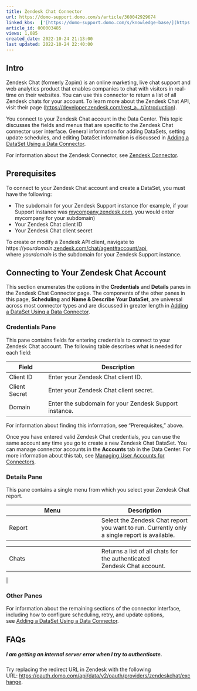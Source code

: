 ```yaml
---
title: Zendesk Chat Connector
url: https://domo-support.domo.com/s/article/360042929674
linked_kbs:  ['[https://domo-support.domo.com/s/knowledge-base/](https://domo-support.domo.com/s/knowledge-base/)', '[https://domo-support.domo.com/s/](https://domo-support.domo.com/s/)', '[https://domo-support.domo.com/s/topic/0TO5w000000ZammGAC](https://domo-support.domo.com/s/topic/0TO5w000000ZammGAC)', '[https://domo-support.domo.com/s/topic/0TO5w000000ZanLGAS](https://domo-support.domo.com/s/topic/0TO5w000000ZanLGAS)', '[https://domo-support.domo.com/s/topic/0TO5w000000ZaoQGAS](https://domo-support.domo.com/s/topic/0TO5w000000ZaoQGAS)', '[https://domo-support.domo.com/s/article/360042926274](https://domo-support.domo.com/s/article/360042926274)', '[https://domo-support.domo.com/s/article/360042929694](https://domo-support.domo.com/s/article/360042929694)', '[https://domo-support.domo.com/s/article/360042926054](https://domo-support.domo.com/s/article/360042926054)', '[https://domo-support.domo.com/s/article/360042929674](https://domo-support.domo.com/s/article/360042929674)', '[https://domo-support.domo.com/s/topic/0TO5w000000ZaoQGAS/api-connectors](https://domo-support.domo.com/s/topic/0TO5w000000ZaoQGAS/api-connectors)', '[https://domo-support.domo.com/s/article/360043429933](https://domo-support.domo.com/s/article/360043429933)', '[https://domo-support.domo.com/s/article/360043429953](https://domo-support.domo.com/s/article/360043429953)', '[https://domo-support.domo.com/s/article/360042925494](https://domo-support.domo.com/s/article/360042925494)', '[https://domo-support.domo.com/s/article/4408174643607](https://domo-support.domo.com/s/article/4408174643607)', '[https://domo-support.domo.com/s/article/360043429913](https://domo-support.domo.com/s/article/360043429913)', '[https://domo-support.domo.com/s/login/](https://domo-support.domo.com/s/login/)']
article_id: 000003485
views: 1,085
created_date: 2022-10-24 21:13:00
last updated: 2022-10-24 22:40:00
---
```




Intro
-----


Zendesk Chat (formerly Zopim) is an online marketing, live chat support and web analytics product that enables companies to chat with visitors in real-time on their websites. You can use this connector to return a list of all Zendesk chats for your account. To learn more about the Zendesk Chat API, visit their page ([https://developer.zendesk.com/rest\_a...t/introduction](https://developer.zendesk.com/rest_api/docs/chat/introduction "https://developer.zendesk.com/rest_api/docs/chat/introduction")).


You connect to your Zendesk Chat account in the Data Center. This topic discusses the fields and menus that are specific to the Zendesk Chat connector user interface. General information for adding DataSets, setting update schedules, and editing DataSet information is discussed in [Adding a DataSet Using a Data Connector](/s/article/360042926274).


For information about the Zendesk Connector, see [Zendesk Connector](/s/article/360042929694 "Zendesk Connector").


Prerequisites
-------------


To connect to your Zendesk Chat account and create a DataSet, you must have the following:


* The subdomain for your Zendesk Support instance (for example, if your Support instance was [mycompany.zendesk.com](http://mycompany.zendesk.com), you would enter mycompany for your subdomain)
* Your Zendesk Chat client ID
* Your Zendesk Chat client secret


To create or modify a Zendesk API client, navigate to https://*yourdomain*.[zendesk.com/chat/agent#account/api](http://zendesk.com/chat/agent#account/api), where *yourdomain* is the subdomain for your Zendesk Support instance.  


Connecting to Your Zendesk Chat Account
---------------------------------------


This section enumerates the options in the **Credentials** and **Details** panes in the Zendesk Chat Connector page. The components of the other panes in this page, **Scheduling** and **Name & Describe Your DataSet**, are universal across most connector types and are discussed in greater length in [Adding a DataSet Using a Data Connector](/s/article/360042926274 "Adding a DataSet Using a Data Connector").


### Credentials Pane


This pane contains fields for entering credentials to connect to your Zendesk Chat account. The following table describes what is needed for each field:  




| Field | Description |
| --- | --- |
| Client ID | Enter your Zendesk Chat client ID. |
| Client Secret | Enter your Zendesk Chat client secret. |
| Domain | Enter the subdomain for your Zendesk Support instance. |


For information about finding this information, see "Prerequisites," above.


Once you have entered valid Zendesk Chat credentials, you can use the same account any time you go to create a new Zendesk Chat DataSet. You can manage connector accounts in the **Accounts** tab in the Data Center. For more information about this tab, see [Managing User Accounts for Connectors](/s/article/360042926054 "Managing User Accounts for Connectors").


### Details Pane


This pane contains a single menu from which you select your Zendesk Chat report.




| Menu | Description |
| --- | --- |
| Report | Select the Zendesk Chat report you want to run. Currently only a single report is available. 

|  |  |
| --- | --- |
| Chats | Returns a list of all chats for the authenticated Zendesk Chat account. |

 |


### Other Panes


For information about the remaining sections of the connector interface, including how to configure scheduling, retry, and update options, see [Adding a DataSet Using a Data Connector](/s/article/360042926274).


FAQs
----


##### I am getting an internal server error when I try to authenticate.


Try replacing the redirect URL in Zendesk with the following URL: <https://oauth.domo.com/api/data/v2/oauth/providers/zendeskchat/exchange>. 

